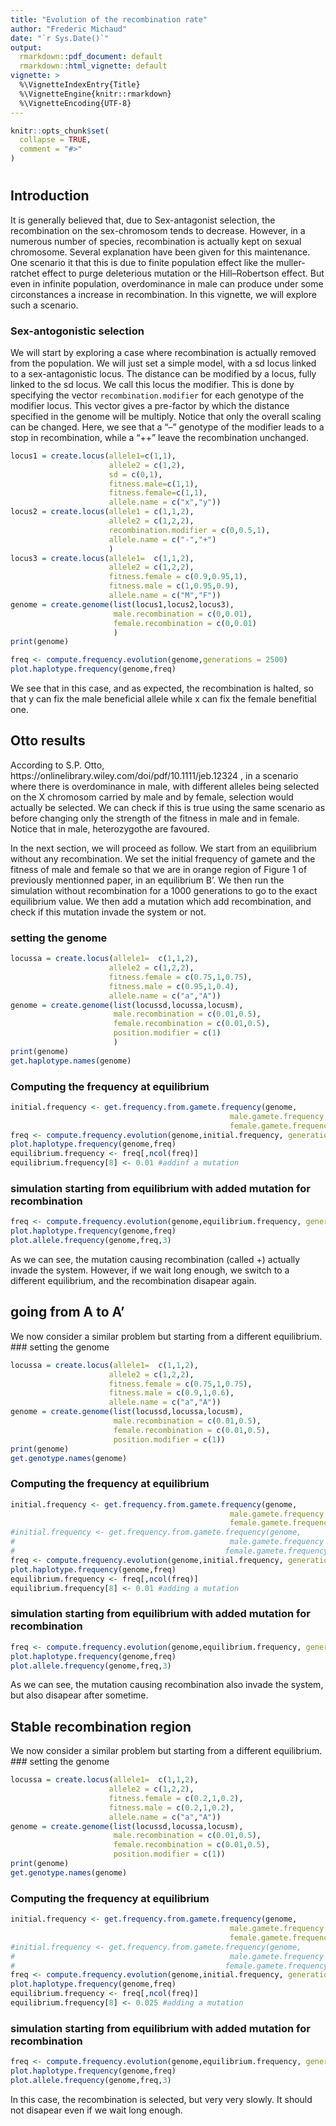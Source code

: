 ```yaml
---
title: "Evolution of the recombination rate"
author: "Frederic Michaud"
date: "`r Sys.Date()`"
output:
  rmarkdown::pdf_document: default
  rmarkdown::html_vignette: default
vignette: >
  %\VignetteIndexEntry{Title}
  %\VignetteEngine{knitr::rmarkdown}
  %\VignetteEncoding{UTF-8}
---
```

```r
knitr::opts_chunk$set(
  collapse = TRUE,
  comment = "#>"
)
```
#
## Introduction   
It is generally believed that, due to Sex-antagonist selection, the recombination on the sex-chromosom tends to decrease. However, in a numerous number of species, recombination is actually kept on sexual chromosome. Several explanation have been given for this maintenance. One scenario it that this is due to finite population effect like the muller-ratchet effect to purge deleterious mutation or the Hill–Robertson effect. But even in infinite population, overdominance in male can produce under some circonstances a increase in recombination. In this vignette, we will explore such a scenario.

### Sex-antogonistic selection   
We will start by exploring a case where recombination is actually removed from the population. We will just set a simple model, with a sd locus linked to a sex-antagonistic locus. The distance can be modified by a locus, fully linked to the sd locus. We call this locus the modifier. This is done by specifying the vector `recombination.modifier` for each genotype of the modifier locus. This vector gives a pre-factor by which the distance specified in the genome will be multiply. Notice that only the overall scaling can be changed. Here, we see that a "--" genotype of the modifier leads to a stop in recombination, while a "++" leave the recombination unchanged. 
```r
locus1 = create.locus(allele1=c(1,1),
                      allele2 = c(1,2),
                      sd = c(0,1),
                      fitness.male=c(1,1),
                      fitness.female=c(1,1),
                      allele.name = c("x","y"))
locus2 = create.locus(allele1 = c(1,1,2),
                      allele2 = c(1,2,2),
                      recombination.modifier = c(0,0.5,1),
                      allele.name = c("-","+")
                      )
locus3 = create.locus(allele1=  c(1,1,2),
                      allele2 = c(1,2,2),
                      fitness.female = c(0.9,0.95,1),
                      fitness.male = c(1,0.95,0.9),
                      allele.name = c("M","F"))
genome = create.genome(list(locus1,locus2,locus3),
                       male.recombination = c(0,0.01),
                       female.recombination = c(0,0.01)
                       )
print(genome)
```
```r
freq <- compute.frequency.evolution(genome,generations = 2500)
plot.haplotype.frequency(genome,freq)
```
    
We see that in this case, and as expected, the recombination is halted, so that y can fix the male beneficial allele while x can fix the female benefitial one. 


## Otto results
According to S.P. Otto, https://onlinelibrary.wiley.com/doi/pdf/10.1111/jeb.12324 , in a scenario where there is overdominance in male, with different alleles being selected on the X chromosom carried by male and by female, selection would actually be selected. We can check if this is true using the same scenario as before changing only the strength of the fitness in male and in female. Notice that in male, heterozygothe are favoured. 

In the next section, we will proceed as follow. We start from an equilibrium without any recombination. We set the initial frequency of gamete and the fitness of male and female so that we are in orange region of Figure 1 of previously mentionned paper, in an equilibrium B'. We then run the simulation without recombination for a 1000 generations to go to the exact equilibrium value. We then add a mutation which add recombination, and check if this mutation invade the system or not. 

### setting the genome   
```r
locussa = create.locus(allele1=  c(1,1,2),
                      allele2 = c(1,2,2),
                      fitness.female = c(0.75,1,0.75),
                      fitness.male = c(0.95,1,0.4),
                      allele.name = c("a","A"))
genome = create.genome(list(locussd,locussa,locusm),
                       male.recombination = c(0.01,0.5),
                       female.recombination = c(0.01,0.5),
                       position.modifier = c(1)
                       )
print(genome)
get.haplotype.names(genome)
```
### Computing the frequency at equilibrium  
```r
initial.frequency <- get.frequency.from.gamete.frequency(genome,
                                                 male.gamete.frequency = c(0.49,0,0.01,0,0.01,0,0.49,0),
                                                 female.gamete.frequency = c(0.99,0,0.01,0,0,0,0,0))
freq <- compute.frequency.evolution(genome,initial.frequency, generations = 1000)
plot.haplotype.frequency(genome,freq)
equilibrium.frequency <- freq[,ncol(freq)]
equilibrium.frequency[8] <- 0.01 #addinf a mutation
```

### simulation starting from equilibrium with added mutation for recombination
```r
freq <- compute.frequency.evolution(genome,equilibrium.frequency, generations = 40000)
plot.haplotype.frequency(genome,freq)
plot.allele.frequency(genome,freq,3)
```
   
As we can see, the mutation causing recombination (called +) actually invade the system. However, if we wait long enough, we switch to a different equilibrium, and the recombination disapear again. 

## going from A to A'   
We now consider a similar problem but starting from a different equilibrium. 
### setting the genome   
```r
locussa = create.locus(allele1=  c(1,1,2),
                      allele2 = c(1,2,2),
                      fitness.female = c(0.75,1,0.75),
                      fitness.male = c(0.9,1,0.6),
                      allele.name = c("a","A"))
genome = create.genome(list(locussd,locussa,locusm),
                       male.recombination = c(0.01,0.5),
                       female.recombination = c(0.01,0.5),
                       position.modifier = c(1))
print(genome)
get.genotype.names(genome)
```
### Computing the frequency at equilibrium  
```r
initial.frequency <- get.frequency.from.gamete.frequency(genome,
                                                 male.gamete.frequency = c(0.49,0,0.01,0,0.01,0,0.49,0),
                                                 female.gamete.frequency = c(0.99,0,0.01,0,0,0,0,0))
#initial.frequency <- get.frequency.from.gamete.frequency(genome,
#                                                male.gamete.frequency = c(0.49,0,0.01,0,0.49,0,0.01,0),
#                                               female.gamete.frequency = c(0.99,0,0.01,0,0,0,0,0))
freq <- compute.frequency.evolution(genome,initial.frequency, generations = 1000)
plot.haplotype.frequency(genome,freq)
equilibrium.frequency <- freq[,ncol(freq)]
equilibrium.frequency[8] <- 0.01 #adding a mutation
```

### simulation starting from equilibrium with added mutation for recombination
```r
freq <- compute.frequency.evolution(genome,equilibrium.frequency, generations = 40000)
plot.haplotype.frequency(genome,freq)
plot.allele.frequency(genome,freq,3)
```
   
As we can see, the mutation causing recombination also invade the system, but also disapear after sometime. 


## Stable recombination region
We now consider a similar problem but starting from a different equilibrium. 
### setting the genome   
```r
locussa = create.locus(allele1=  c(1,1,2),
                      allele2 = c(1,2,2),
                      fitness.female = c(0.2,1,0.2),
                      fitness.male = c(0.2,1,0.2),
                      allele.name = c("a","A"))
genome = create.genome(list(locussd,locussa,locusm),
                       male.recombination = c(0.01,0.5),
                       female.recombination = c(0.01,0.5),
                       position.modifier = c(1))
print(genome)
get.genotype.names(genome)
```
### Computing the frequency at equilibrium  
```r
initial.frequency <- get.frequency.from.gamete.frequency(genome,
                                                 male.gamete.frequency = c(0.49,0,0.01,0,0.01,0,0.49,0),
                                                 female.gamete.frequency = c(0.99,0,0.01,0,0,0,0,0))
#initial.frequency <- get.frequency.from.gamete.frequency(genome,
#                                                male.gamete.frequency = c(0.49,0,0.01,0,0.49,0,0.01,0),
#                                               female.gamete.frequency = c(0.99,0,0.01,0,0,0,0,0))
freq <- compute.frequency.evolution(genome,initial.frequency, generations = 1000)
plot.haplotype.frequency(genome,freq)
equilibrium.frequency <- freq[,ncol(freq)]
equilibrium.frequency[8] <- 0.025 #adding a mutation
```
### simulation starting from equilibrium with added mutation for recombination
```r
freq <- compute.frequency.evolution(genome,equilibrium.frequency, generations = 10000)
plot.haplotype.frequency(genome,freq)
plot.allele.frequency(genome,freq,3)
```
In this case, the recombination is selected, but very very slowly. It should not disapear even if we wait long enough. 

